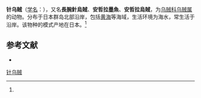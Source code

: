 {{Speciesbox
| name = 针乌贼
| status = 
| status_system = 
| image = 
| genus = Sepia
| species = andreana
| authority = (Steenstrup, 1875)<ref name='id10892'>{{cite web| url =http://www.bioinfo.cn/db05/BjdwSpecies.php?action=view&id=10892| title =针乌贼| work =《中国动物物种编目数据库》| publisher =中国科学院微生物研究所| author =中国科学院动物研究所| accessdate =2009-04-28| deadurl =yes| archiveurl =https://web.archive.org/web/20160305051815/http://www.bioinfo.cn/db05/BjdwSpecies.php?action=view&id=10892| archivedate =2016-03-05}}</ref>
}}

'''针乌贼'''（[[学名|学名]]：{{lang|la|''Sepia andreana''}}），又名'''長腕針烏賊'''、'''安哲拉墨魚'''、'''安哲拉烏賊'''，为[[乌贼科|乌贼科]][[乌贼属|乌贼属]]的动物。分布于日本群岛北部沿岸，包括[[黄海|黄海]]等海域，生活环境为海水，常生活于沿岸。该物种的模式产地在日本。<ref name='id10892'/>

== 参考文献 ==
{{reflist}}
* {{TaiBNET| zh=長腕針烏賊 | id=314183 | binomial=Sepia andreana | authority=Steenstrup, 1875 | var= | accessdate=2013-01-24}}
{{Wikispecies|Sepia andreana}}
{{Taxonbar|from=Q3198939}}

[[Category:乌贼属|针乌贼]]


{{章魚小作品}}